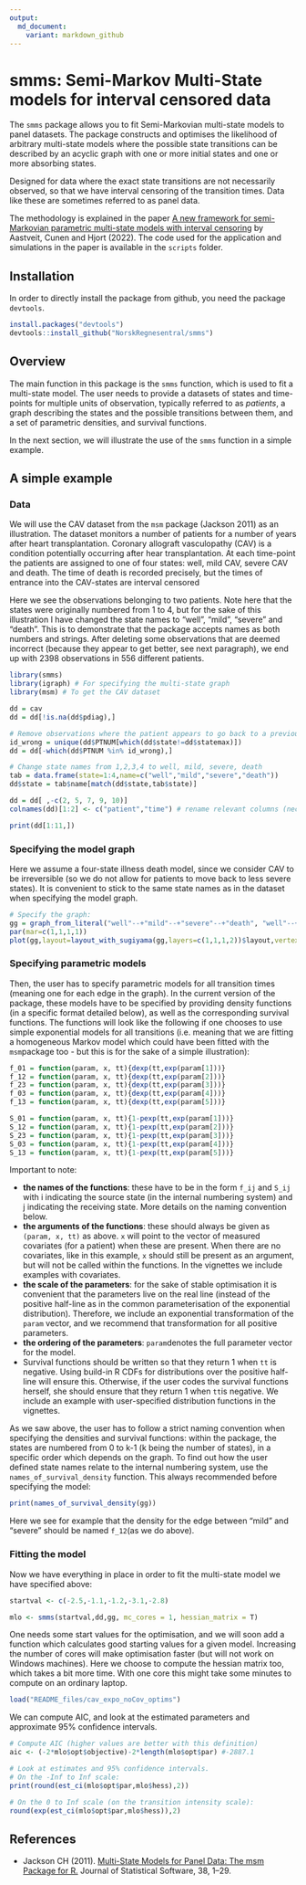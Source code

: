 ```yaml
---
output:
  md_document:
    variant: markdown_github
---
```


<!-- README.md is generated from README.Rmd. Please edit that file -->

# smms: Semi-Markov Multi-State models for interval censored data

The `smms` package allows you to fit Semi-Markovian multi-state models to panel datasets. The package constructs and optimises the likelihood of arbitrary multi-state models where the possible state transitions can be described by an acyclic graph with one or more initial states and one or more absorbing states. 

Designed for data where the exact state transitions are not necessarily observed, so that we have interval censoring of the transition times. Data like these are sometimes referred to as panel data.

The methodology is explained in the paper [A new framework for semi-Markovian parametric multi-state models with interval censoring](https://www.mn.uio.no/math/english/research/projects/focustat/publications_2/multistate_final_july2022.pdf) by Aastveit, Cunen and Hjort (2022). The code used for the application and simulations in the paper is available in the `scripts` folder.


## Installation

In order to directly install the package from github, you need the package `devtools`.

```r
install.packages("devtools")
devtools::install_github("NorskRegnesentral/smms")
```

<!--
# Whats new

### Version xx


See NEWS.md for changes for complete version history.
-->



## Overview


The main function in this package is the `smms` function, which is used to fit a multi-state model. The user needs to provide a datasets of states and time-points for multiple units of observation, typically referred to as *patients*, a graph describing the states and the possible transitions between them, and a set of parametric densities, and survival functions. 

In the next section, we will illustrate the use of the `smms` function in a simple example.

## A simple example

### Data

We will use the CAV dataset from the `msm` package (Jackson 2011) as an illustration. The dataset monitors a number of patients for a number of years after heart transplantation. Coronary allograft vasculopathy (CAV) is a condition potentially occurring after hear transplantation. At each time-point the patients are assigned to one of four states: well, mild CAV, severe CAV and death. The time of death is recorded precisely, but the times of entrance into the CAV-states are interval censored

Here we see the observations belonging to two patients. Note here that the states were originally numbered from 1 to 4, but for the sake of this illustration I have changed the state names to "well", "mild", "severe" and "death". This is to demonstrate that the package accepts names as both numbers and strings.  After deleting some observations that are deemed incorrect (because they appear to get better, see next paragraph), we end up with 2398 observations in 556 different patients.

```r
library(smms)
library(igraph) # For specifying the multi-state graph 
library(msm) # To get the CAV dataset

dd = cav
dd = dd[!is.na(dd$pdiag),]

# Remove observations where the patient appears to go back to a previous state (assumed to be impossible):
id_wrong = unique(dd$PTNUM[which(dd$state!=dd$statemax)])  
dd = dd[-which(dd$PTNUM %in% id_wrong),]

# Change state names from 1,2,3,4 to well, mild, severe, death
tab = data.frame(state=1:4,name=c("well","mild","severe","death"))
dd$state = tab$name[match(dd$state,tab$state)]

dd = dd[ ,-c(2, 5, 7, 9, 10)]
colnames(dd)[1:2] <- c("patient","time") # rename relevant columns (necessary in current version)

print(dd[1:11,])
```

### Specifying the model graph

Here we assume a four-state illness death model, since we consider CAV to be irreversible (so we do not allow for patients to move back to less severe states). It is convenient to stick to the same state names as in the dataset when specifying the model graph. 

```r
# Specify the graph:
gg = graph_from_literal("well"--+"mild"--+"severe"--+"death", "well"--+"death", "mild"--+"death")
par(mar=c(1,1,1,1))
plot(gg,layout=layout_with_sugiyama(gg,layers=c(1,1,1,2))$layout,vertex.size=40)
```

### Specifying parametric models 

Then, the user has to specify parametric models for all transition times (meaning one for each edge in the graph). In the current version of the package, these models have to be specified by providing density functions (in a specific format detailed below), as well as the corresponding survival functions. The functions will look like the following if one chooses to use simple exponential models for all transitions (i.e. meaning that we are fitting a homogeneous Markov model which could have been fitted with the `msm`package too - but this is for the sake of a simple illustration):

```r
f_01 = function(param, x, tt){dexp(tt,exp(param[1]))}
f_12 = function(param, x, tt){dexp(tt,exp(param[2]))}
f_23 = function(param, x, tt){dexp(tt,exp(param[3]))}
f_03 = function(param, x, tt){dexp(tt,exp(param[4]))}
f_13 = function(param, x, tt){dexp(tt,exp(param[5]))}

S_01 = function(param, x, tt){1-pexp(tt,exp(param[1]))}
S_12 = function(param, x, tt){1-pexp(tt,exp(param[2]))}
S_23 = function(param, x, tt){1-pexp(tt,exp(param[3]))}
S_03 = function(param, x, tt){1-pexp(tt,exp(param[4]))}
S_13 = function(param, x, tt){1-pexp(tt,exp(param[5]))}
```

Important to note:

* **the names of the functions**: these have to be in the form `f_ij` and `S_ij` with i indicating the source state (in the internal numbering system) and j indicating the receiving state. More details on the naming convention below.
* **the arguments of the functions**: these should always be given as `(param, x, tt)` as above. `x` will point to the vector of measured covariates (for a patient) when these are present. When there are no covariates, like in this example, `x` should still be present as an argument, but will not be called within the functions. In the vignettes we include examples with covariates.
* **the scale of the parameters**: for the sake of stable optimisation it is convenient that the parameters live on the real line (instead of the positive half-line as in the common parameterisation of the exponential distribution). Therefore, we include an exponential transformation of the `param` vector, and we recommend that transformation for all positive parameters.
* **the ordering of the parameters**: `param`denotes the full parameter vector for the model.
* Survival functions should be written so that they return 1 when `tt` is negative. Using build-in R CDFs for distributions over the positive half-line will ensure this. Otherwise, if the user codes the survival functions herself, she should ensure that they return 1 when `tt`is negative. We include an example with user-specified distribution functions in the vignettes.

As we saw above, the user has to follow a strict naming convention when specifying the densities and survival functions: within the package, the states are numbered from 0 to k-1 (k being the number of states), in a specific order which depends on the graph. To find out how the user defined state names relate to the internal numbering system, use the `names_of_survival_density` function.  This always recommended before specifying the model:

```r
print(names_of_survival_density(gg))
```
Here we see for example that the density for the edge between "mild" and "severe" should be named `f_12`(as we do above).

### Fitting the model

Now we have everything in place in order to fit the multi-state model we have specified above:

```r
startval <- c(-2.5,-1.1,-1.2,-3.1,-2.8)

mlo <- smms(startval,dd,gg, mc_cores = 1, hessian_matrix = T)
```

One needs some start values for the optimisation, and we will soon add a function which calculates good starting values for a given model. Increasing the number of cores will make optimisation faster (but will not work on Windows machines). Here we choose to compute the hessian matrix too, which takes a bit more time. With one core this might take some minutes to compute on an ordinary laptop.

```r
load("README_files/cav_expo_noCov_optims")
```

We can compute AIC, and look at the estimated parameters and approximate 95% confidence intervals. 

```r
# Compute AIC (higher values are better with this definition)
aic <- (-2*mlo$opt$objective)-2*length(mlo$opt$par) #-2887.1

# Look at estimates and 95% confidence intervals. 
# On the -Inf to Inf scale:
print(round(est_ci(mlo$opt$par,mlo$hess),2)) 

# On the 0 to Inf scale (on the transition intensity scale):
round(exp(est_ci(mlo$opt$par,mlo$hess)),2) 
```


## References

* Jackson CH (2011). [Multi-State Models for Panel Data: The msm Package for R.](https://www.jstatsoft.org/v38/i08/) Journal of Statistical Software, 38, 1–29. 



